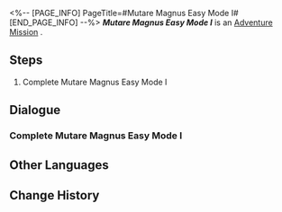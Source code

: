 <%-- [PAGE_INFO]
PageTitle=#Mutare Magnus Easy Mode I#
[END_PAGE_INFO] --%>
{{Stub|Dialogue.}}
{{Mission Infobox
|id            = 8025222
|title         = 
|image         = <!--Mission Mutare Magnus Easy Mode I.png-->
|type          = Adventure
|event_name    = 
|chapter       = 
|requirements  = 
|summary       = <!--official mission summary from Fate's Atlas-->
|characters    = Trailblazer
|startLocation = [[<!--starting world-->]] - [[<!--starting area-->]]
|world         = <!--starting world-->
|area          = <!--starting area-->
|prev          = 
|next          = 
|rewards       = 
}}
'''''Mutare Magnus Easy Mode I''''' is an [[Adventure Mission]]<!--in [world]-->.

==Steps==
# Complete Mutare Magnus Easy Mode I

<!--
==Gameplay Notes==

--><!--
==Trial Character==

-->
==Dialogue==
{{Stub Dialogue}}
===Complete Mutare Magnus Easy Mode I===
{{Mission Description|type=adventure|location=<!--to be added-->|Complete Mutare Magnus Easy Mode I}}
{{Dialogue Start}}
:{{tx}}
{{Dialogue End}}

==Other Languages==
{{Other Languages
|en   = Mutare Magnus Easy Mode I
|zhs  = 「大衍万象」简单模式I
|zht  = 「大衍萬象」簡單模式I
|ja   = 「大衍万象」難易度・簡単I
|ko   = 「대연만상」 쉬움 모드 I
|es   = Mutare Magnus: modo fácil&nbsp;I
|fr   = Mode facile I de Mutare Magnus
|ru   = Всеобъемлющее предсказание - Простой режим I
|th   = Mutare Magnus โหมดง่าย I
|vi   = "Vạn Tượng Tối Thượng" Chế Độ Dễ I
|de   = Allumfassende Weissagung – Leichter Modus I
|id   = "Mutare Magnus" Mode Gampang I
|pt   = Mutare Magnus - Modo Fácil I
}}

==Change History==
{{Change History|2.5}}
